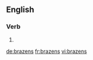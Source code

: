 ==English==

===Verb===
{{head|en}}

# {{en-third-person singular of|brazen}}

[[de:brazens]]
[[fr:brazens]]
[[vi:brazens]]